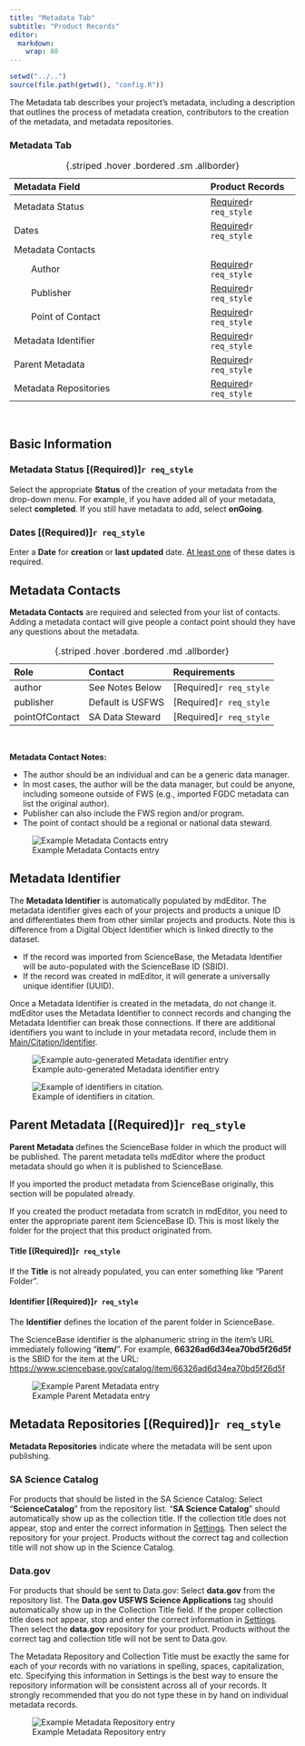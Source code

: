 ```yaml
---
title: "Metadata Tab"
subtitle: "Product Records"
editor: 
  markdown: 
    wrap: 80
---
```


```r
setwd("../..")
source(file.path(getwd(), "config.R"))
```

The Metadata tab describes your project's metadata, including a description that
outlines the process of metadata creation, contributors to the creation of the
metadata, and metadata repositories.

### Metadata Tab    
| Metadata Field                | Product Records   |
|:------------------------------|:-------------|
| Metadata Status   | [Required](#metadata-status-required)`r req_style` | 
| Dates             | [Required](#dates-required)`r req_style`|
| Metadata Contacts | |
|        Author     | [Required](#metadata-contacts)`r req_style`|
|        Publisher  | [Required](#metadata-contacts)`r req_style`|
|        Point of Contact | [Required](#metadata-contacts-required)`r req_style`|
| Metadata Identifier     | [Required](#metadata-identifier-required)`r req_style`|
| Parent Metadata         | [Required](#parent-metadata-required)`r req_style`|
| Metadata Repositories   | [Required](#metadata-repositories-required)`r req_style`|
: {.striped .hover .bordered .sm .allborder}  

<br/>

## Basic Information

### Metadata Status [(Required)]`r req_style`

Select the appropriate **Status** of the creation of your metadata from the
drop-down menu. For example, if you have added all of your metadata, select
**completed**. If you still have metadata to add, select **onGoing**.

### Dates [(Required)]`r req_style`

Enter a **Date** for **creation** or **last updated** date. 
<u>At least one</u> of these dates is required.

## Metadata Contacts

**Metadata Contacts** are required and selected from your list of contacts.
Adding a metadata contact will give people a contact point should they have
any questions about the metadata.

| Role           | Contact          | Requirements              |
|:---------------|:-----------------|:-------------------------|
| author         | See Notes Below  | [Required]`r req_style` |       |
| publisher      | Default is USFWS | [Required]`r req_style` |       |
| pointOfContact | SA Data Steward  | [Required]`r req_style` |       |
: {.striped .hover .bordered .md .allborder}  

<br/>

**Metadata Contact Notes:**

-   The author should be an individual and can be a generic data manager.
-   In most cases, the author will be the data manager, but could be anyone,
    including someone outside of FWS (e.g., imported FGDC metadata can list the
    original author).
-   Publisher can also include the FWS region and/or program.
-   The point of contact should be a regional or national data steward.

![Example Metadata Contacts entry](../../assets/example_metadata_contacts.png)

## Metadata Identifier

The **Metadata Identifier** is automatically populated by mdEditor. The metadata
identifier gives each of your projects and products a unique ID and
differentiates them from other similar projects and products. Note this is
difference from a Digital Object Identifier which is linked directly to the
dataset.

-   If the record was imported from ScienceBase, the Metadata Identifier will be
    auto-populated with the ScienceBase ID (SBID).
-   If the record was created in mdEditor, it will generate a universally unique
    identifier (UUID).

:::{.callout-warning appearance="minimal"}
Once a Metadata Identifier is created in the metadata,
do not change it. mdEditor uses the Metadata Identifier to connect records and
changing the Metadata Identifier can break those connections. If there are
additional identifiers you want to include in your metadata record, include them
in [Main/Citation/Identifier](main_tab_product.qmd#identifier).  
:::

![Example auto-generated Metadata identifier entry](../../assets/example_auto_generated_identifier_product.png)

![Example of identifiers in citation.](../../assets/doi_correct_doi_identifier.png)

## Parent Metadata [(Required)]`r req_style`

**Parent Metadata** defines the ScienceBase folder in which the product will be
published. The parent metadata tells mdEditor where the product metadata should
go when it is published to ScienceBase.

If you imported the product metadata from ScienceBase originally, this section
will be populated already.

If you created the product metadata from scratch in mdEditor, you need to enter
the appropriate parent item ScienceBase ID. This is most likely the folder for
the project that this product originated from.

#### Title [(Required)]`r req_style`

If the **Title** is not already populated, you can enter something like 
"Parent Folder".

#### Identifier [(Required)]`r req_style`

The **Identifier** defines the location of the parent folder in ScienceBase.

:::{.callout-hint appearance="minimal"}
The ScienceBase identifier is the alphanumeric string in
the item's URL immediately following "**item/**". For example,
**66326ad6d34ea70bd5f26d5f** is the SBID for the item at the URL:
<https://www.sciencebase.gov/catalog/item/66326ad6d34ea70bd5f26d5f> 
:::

![Example Parent Metadata entry](../../assets/example_sb_parent_metadata_product.png)

## Metadata Repositories [(Required)]`r req_style`

**Metadata Repositories** indicate where the metadata will be sent upon
publishing.

### SA Science Catalog

For products that should be listed in the SA Science Catalog: Select
“**ScienceCatalog**" from the repository list. "**SA Science Catalog**" should
automatically show up as the collection title. If the collection title does not
appear, stop and enter the correct information in [Settings](../settings.qmd).
Then select the repository for your project. Products without the correct tag
and collection title will not show up in the Science Catalog.

### Data.gov

For products that should be sent to Data.gov: Select **data.gov** from the
repository list. The **Data.gov USFWS Science Applications** tag should 
automatically show up in the Collection Title field. If the proper collection 
title does not appear, stop and enter the correct information in 
[Settings](../settings.qmd). Then select the **data.gov** repository for your 
product. Products without the correct tag and collection title will not be sent 
to Data.gov.

:::{.callout-warning} 
The Metadata Repository and Collection Title must be
exactly the same for each of your records with no variations in spelling,
spaces, capitalization, etc. Specifying this information in Settings is the best
way to ensure the repository information will be consistent across all of your
records. It strongly recommended that you do not type these in by hand on
individual metadata records. 
:::

![Example Metadata Repository entry](../../assets/example_metadata_repository_entry.png)
